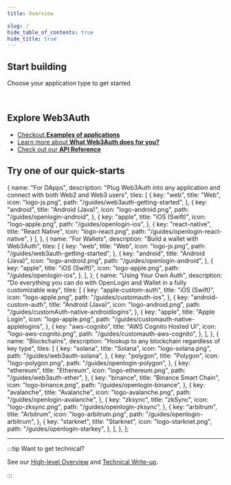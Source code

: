 ```yaml
---
title: Overview

slug: /
hide_table_of_contents: true
hide_title: true
---
```



## Start building

Choose your application type to get started

<Web3AuthCards />

<br />

## Explore Web3Auth

- [Checkout **Examples of applications**](/usecases)
- [Learn more about **What Web3Auth does for you?**](what-is-web3auth)
- [Check out our **API Reference**](api-reference/core)

## Try one of our quick-starts

  {
    name: "For DApps",
    description: "Plug Web3Auth into any application and connect with both Web2 and Web3 users",
    tiles: [
      {
        key: "web",
        title: "Web",
        icon: "logo-js.png",
        path: "/guides/web3auth-getting-started",
      },
      {
        key: "android",
        title: "Android (Java)",
        icon: "logo-android.png",
        path: "/guides/openlogin-android",
      },
      {
        key: "apple",
        title: "iOS (Swift)",
        icon: "logo-apple.png",
        path: "/guides/openlogin-ios",
      },
      {
        key: "react-native",
        title: "React Native",
        icon: "logo-react.png",
        path: "/guides/openlogin-react-native",
      }
    ],
  },
  {
    name: "For Wallets",
    description: "Build a wallet with Web3Auth",
    tiles: [
      {
        key: "web",
        title: "Web",
        icon: "logo-js.png",
        path: "/guides/web3auth-getting-started",
      },
      {
        key: "android",
        title: "Android (Java)",
        icon: "logo-android.png",
        path: "/guides/openlogin-android",
      },
      {
        key: "apple",
        title: "iOS (Swift)",
        icon: "logo-apple.png",
        path: "/guides/openlogin-ios",
      },
    ],
  },
  {
    name: "Using Your Own Auth",
    description: "Do everything you can do with OpenLogin and Wallet in a fully customizable way",
    tiles: [
      {
        key: "apple-custom-auth",
        title: "iOS (Swift)",
        icon: "logo-apple.png",
        path: "/guides/customauth-ios",
      },
      {
        key: "android-custom-auth",
        title: "Android (Java)",
        icon: "logo-android.png",
        path: "/guides/customAuth-native-androidlogins",
      },
      {
        key: "apple",
        title: "Apple Login",
        icon: "logo-apple.png",
        path: "/guides/customauth-native-applelogins",
      },
      {
        key: "aws-cognito",
        title: "AWS Cognito Hosted UI",
        icon: "logo-aws-cognito.png",
        path: "/guides/customauth-aws-cognito",
      },
    ],
  },
  {
    name: "Blockchains",
    description: "Hookup to any blockchain regardless of key type",
    tiles: [
      {
        key: "solana",
        title: "Solana",
        icon: "logo-solana.png",
        path: "/guides/web3auth-solana",
      },
      {
        key: "polygon",
        title: "Polygon",
        icon: "logo-polygon.png",
        path: "/guides/openlogin-polygon",
      },
      {
        key: "ethereum",
        title: "Ethereum",
        icon: "logo-ethereum.png",
        path: "/guides/web3auth-ether",
      },
      {
        key: "binance",
        title: "Binance Smart Chain",
        icon: "logo-binance.png",
        path: "/guides/openlogin-binance",
      },
      {
        key: "avalanche",
        title: "Avalanche",
        icon: "logo-avalanche.png",
        path: "/guides/openlogin-avalanche",
      },
      {
        key: "zksync",
        title: "zkSync",
        icon: "logo-zksync.png",
        path: "/guides/openlogin-zksync",
      },
      {
        key: "arbitrum",
        title: "Arbitrum",
        icon: "logo-arbitrum.png",
        path: "/guides/openlogin-arbitrum",
      },
      {
        key: "starknet",
        title: "Starknet",
        icon: "logo-starknet.png",
        path: "/guides/openlogin-starkey",
      },
    ],
  },
];

<Tiles tileGroups={tileGroupsData} />

---

:::tip Want to get technical?

See our [High-level Overview](https://medium.com/toruslabs/what-distributed-key-generation-is-866adc79620) and
[Technical Write-up](key-infrastructure/technical-architecture).

:::
